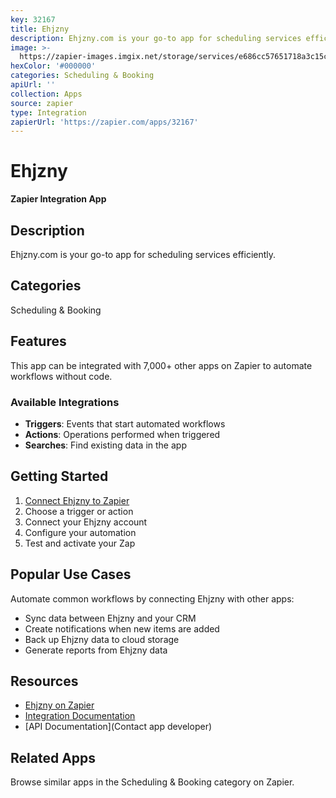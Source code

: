 ```yaml
---
key: 32167
title: Ehjzny
description: Ehjzny.com is your go-to app for scheduling services efficiently.
image: >-
  https://zapier-images.imgix.net/storage/services/e686cc57651718a3c15c59fc9fe1f40a.png?auto=format%2Ccompress&ixlib=python-3.0.0&q=50
hexColor: '#000000'
categories: Scheduling & Booking
apiUrl: ''
collection: Apps
source: zapier
type: Integration
zapierUrl: 'https://zapier.com/apps/32167'
---
```

# Ehjzny

**Zapier Integration App**

## Description

Ehjzny.com is your go-to app for scheduling services efficiently.

## Categories

Scheduling & Booking

## Features

This app can be integrated with 7,000+ other apps on Zapier to automate workflows without code.

### Available Integrations

- **Triggers**: Events that start automated workflows
- **Actions**: Operations performed when triggered
- **Searches**: Find existing data in the app

## Getting Started

1. [Connect Ehjzny to Zapier](https://zapier.com/apps/32167)
2. Choose a trigger or action
3. Connect your Ehjzny account
4. Configure your automation
5. Test and activate your Zap

## Popular Use Cases

Automate common workflows by connecting Ehjzny with other apps:

- Sync data between Ehjzny and your CRM
- Create notifications when new items are added
- Back up Ehjzny data to cloud storage
- Generate reports from Ehjzny data

## Resources

- [Ehjzny on Zapier](https://zapier.com/apps/32167)
- [Integration Documentation](https://zapier.com/apps/32167/integrations)
- [API Documentation](Contact app developer)

## Related Apps

Browse similar apps in the Scheduling & Booking category on Zapier.
